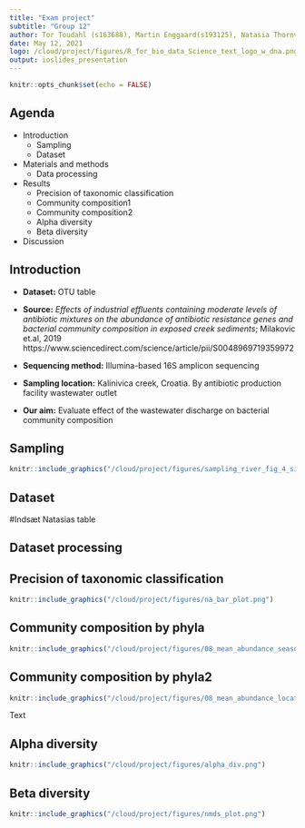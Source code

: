 ```yaml
---
title: "Exam project"
subtitle: "Group 12"
author: Tor Toudahl (s163688), Martin Enggaard(s193125), Natasia Thornval(s143493)
date: May 12, 2021
logo: /cloud/project/figures/R_for_bio_data_Science_text_logo_w_dna.png
output: ioslides_presentation
---
```


```r
knitr::opts_chunk$set(echo = FALSE)
```


## Agenda

* Introduction
  + Sampling
  + Dataset
* Materials and methods
  + Data processing
* Results
  + Precision of taxonomic classification
  + Community composition1
  + Community composition2
  + Alpha diversity
  + Beta diversity
* Discussion

## Introduction

- **Dataset:** OTU table

- **Source:** *Effects of industrial effluents containing moderate levels of antibiotic mixtures on the abundance of antibiotic resistance genes and bacterial community composition in exposed creek sediments*; Milakovic et.al, 2019 https://www.sciencedirect.com/science/article/pii/S0048969719359972 

- **Sequencing method:** Illumina-based 16S amplicon sequencing

- **Sampling location:** Kalinivica creek, Croatia. By antibiotic production facility wastewater outlet

- **Our aim:** Evaluate effect of the wastewater discharge on bacterial community composition

## Sampling
```r
knitr::include_graphics("/cloud/project/figures/sampling_river_fig_4_sites.PNG")
```

## Dataset
#Indsæt Natasias table

## Dataset processing

## Precision of taxonomic classification
```r
knitr::include_graphics("/cloud/project/figures/na_bar_plot.png")
```

## Community composition by phyla
```r
knitr::include_graphics("/cloud/project/figures/08_mean_abundance_season.png")
```

## Community composition by phyla2
```r
knitr::include_graphics("/cloud/project/figures/08_mean_abundance_location.png")
```
Text

## Alpha diversity
```r
knitr::include_graphics("/cloud/project/figures/alpha_div.png")
```


## Beta diversity
```r
knitr::include_graphics("/cloud/project/figures/nmds_plot.png")
```
